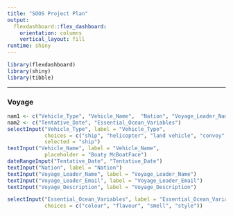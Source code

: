 ```yaml
---
title: "SOOS Project Plan"
output: 
  flexdashboard::flex_dashboard:
    orientation: columns
    vertical_layout: fill
runtime: shiny
---
```


```r
library(flexdashboard)
library(shiny)
library(tibble)
```


     
---------------------------------------------

### Voyage

```r
nam1 <- c("Vehicle_Type", "Vehicle_Name",  "Nation", "Voyage_Leader_Name", "Voyage_Leader_Email", "Voyage_Description")
nam2 <- c("Tentative_Date", "Essential_Ocean_Variables")
selectInput("Vehicle_Type", label = "Vehicle_Type",
            choices = c("ship", "helicopter", "land vehicle", "convoy", "other"),
            selected = "ship")
textInput("Vehicle_Name", label = "Vehicle_Name", 
            placeholder = "Boaty McBoatFace")
dateRangeInput("Tentative_Date", "Tentative_Date")
textInput("Nation", label = "Nation")
textInput("Voyage_Leader_Name", label = "Voyage_Leader_Name")
textInput("Voyage_Leader_Email", label = "Voyage_Leader_Email")
textInput("Voyage_Description", label = "Voyage_Description")

selectInput("Essential_Ocean_Variables", label = "Essential_Ocean_Variables", 
            choices = c("colour", "flavour", "smell", "style"))

```
